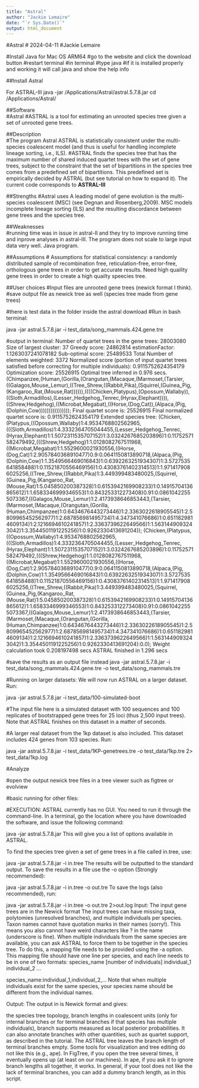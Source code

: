 ```yaml
---
title: "Astral"
author: "Jackie Lemaire"
date: "`r Sys.Date()`"
output: html_document
---
```


#Astral
# 2024-04-11
#Jackie Lemaire


#Install Java for Mac OS ARM64 
#go to the website and click the download button
#restart terminal
#in terminal
#type
java
#if it is installed properly and working it will call java and show the help info

##Install Astral

For ASTRAL-III
java -jar /Applications/Astral/astral.5.7.8.jar
cd /Applications/Astral/



##Software	
#Astral
#ASTRAL is a tool for estimating an unrooted species tree given a set of unrooted gene trees.


##Description	
#The program Astral ASTRAL is statistically consistent under the multi-species coalescent model (and thus is useful for handling incomplete lineage sorting, i.e., ILS).
#ASTRAL finds the species tree that has the maximum number of shared induced quartet trees with the set of gene trees, subject to the constraint that the set of bipartitions in the species tree comes from a predefined set of bipartitions. This predefined set is empirically decided by ASTRAL (but see tutorial on how to expand it). The current code corresponds to **ASTRAL-III**

##Strengths
#Astral uses A leading model of gene evolution is the multi-species coalescent (MSC) (see Degnan and Rosenberg,2009). MSC models incomplete lineage sorting (ILS) and the resulting discordance between gene trees and the species tree.

##Weaknesses	
#running time was in issue in astral-II and they try to improve running time and inprove analyses in astral-III. The program does not scale to large input data very well. Java program.

##Assumptions
# Assumptions for statistical consistency: a randomly distributed sample of recombination free, reticulation-free, error-free, orthologous gene trees in order to get accurate results. Need high quaility gene trees in order to create a high quailty speecies tree.

##User choices
#Input files are unrooted gene trees (newick format I think). 
#save output file as newick tree as well (species tree made from gene trees)


#there is test data in the folder inside the astral download
#Run in bash terminal:

java -jar astral.5.7.8.jar -i test_data/song_mammals.424.gene.tre

#output in terminal:
Number of quartet trees in the gene trees: 28003080
Size of largest cluster: 37
Greedy score: 24862814
estimationFactor: 1.1263037241078182
Sub-optimal score: 25489533
Total Number of elements weighted: 3372
Normalized score (portion of input quartet trees satisfied before correcting for multiple individuals): 0.9115752624354179
Optimization score: 25526915
Optimal tree inferred in 0.976 secs.
(Chimpanzee,(Human,(Gorilla,(Orangutan,(Macaque,(Marmoset,(Tarsier,((Galagos,Mouse_Lemur),((Tree_Shrew,((Rabbit,Pika),(Squirrel,(Guinea_Pig,(Kangaroo_Rat,(Mouse,Rat)))))),((((Chicken,Platypus),(Opossum,Wallaby)),((Sloth,Armadillos),(Lesser_Hedgehog_Tenrec,(Hyrax,Elephant)))),((Shrew,Hedgehog),((Microbat,Megabat),((Horse,(Dog,Cat)),(Alpaca,(Pig,(Dolphin,Cow))))))))))))))));
Final quartet score is: 25526915
Final normalized quartet score is: 0.9115752624354179
Extended species tree:
(Chicken,(Platypus,((Opossum,Wallaby)1:4.9534768802562965,(((Sloth,Armadillos)1:4.3332364705044455,(Lesser_Hedgehog_Tenrec,(Hyrax,Elephant)1:1.5072311535707152)1:3.0324267685203896)1:0.11752571582479492,(((Shrew,Hedgehog)1:1.0128082767511968,((Microbat,Megabat)1:1.5529600021930556,((Horse,(Dog,Cat)1:2.9057840368910477)0.9:0.0641150813890718,(Alpaca,(Pig,(Dolphin,Cow)1:1.3549566469016843)1:0.6392263251934307)1:3.5727535641858488)1:0.11521870556469156)1:0.43083761402314513)1:1.9714179086025256,((Tree_Shrew,((Rabbit,Pika)1:3.449399483480025,(Squirrel,(Guinea_Pig,(Kangaroo_Rat,(Mouse,Rat)1:5.045850200387328)1:0.6153942169908233)1:0.14915704136865612)1:1.6583346999346553)1:0.843253312273408)0.91:0.08610422555073367,((Galagos,Mouse_Lemur)1:2.4173938646853443,(Tarsier,(Marmoset,(Macaque,(Orangutan,(Gorilla,(Human,Chimpanzee)1:0.6434676443273446)1:2.3363022618905545)1:2.5809965452562977)1:2.687856981495734)1:4.347341076686)1:0.6511829814609134)1:2.1216694610241857)1:2.3363739622649566)1:1.5631449093243042)1:3.3544501191225256)1:0.9262330413691204));
(Chicken,(Platypus,((Opossum,Wallaby)1:4.9534768802562965,(((Sloth,Armadillos)1:4.3332364705044455,(Lesser_Hedgehog_Tenrec,(Hyrax,Elephant)1:1.5072311535707152)1:3.0324267685203896)1:0.11752571582479492,(((Shrew,Hedgehog)1:1.0128082767511968,((Microbat,Megabat)1:1.5529600021930556,((Horse,(Dog,Cat)1:2.9057840368910477)0.9:0.0641150813890718,(Alpaca,(Pig,(Dolphin,Cow)1:1.3549566469016843)1:0.6392263251934307)1:3.5727535641858488)1:0.11521870556469156)1:0.43083761402314513)1:1.9714179086025256,((Tree_Shrew,((Rabbit,Pika)1:3.449399483480025,(Squirrel,(Guinea_Pig,(Kangaroo_Rat,(Mouse,Rat)1:5.045850200387328)1:0.6153942169908233)1:0.14915704136865612)1:1.6583346999346553)1:0.843253312273408)0.91:0.08610422555073367,((Galagos,Mouse_Lemur)1:2.4173938646853443,(Tarsier,(Marmoset,(Macaque,(Orangutan,(Gorilla,(Human,Chimpanzee)1:0.6434676443273446)1:2.3363022618905545)1:2.5809965452562977)1:2.687856981495734)1:4.347341076686)1:0.6511829814609134)1:2.1216694610241857)1:2.3363739622649566)1:1.5631449093243042)1:3.3544501191225256)1:0.9262330413691204):0.0);
Weight calculation took 0.208197498 secs
ASTRAL finished in 1.296 secs

#save the results as an output file instead
java -jar astral.5.7.8.jar -i test_data/song_mammals.424.gene.tre -o test_data/song_mammals.tre

#Running on larger datasets:
We will now run ASTRAL on a larger dataset. Run:

java -jar astral.5.7.8.jar -i test_data/100-simulated-boot

#The input file here is a simulated dataset with 100 sequences and 100 replicates of bootstrapped gene trees for 25 loci (thus 2,500 input trees). Note that ASTRAL finishes on this dataset in a matter of seconds.

#A larger real dataset from the 1kp dataset is also included. This dataset includes 424 genes from 103 species. Run:

java -jar astral.5.7.8.jar -i test_data/1KP-genetrees.tre -o test_data/1kp.tre 2> test_data/1kp.log

#Analyze

#open the output newick tree files in a tree viewer such as figtree or evolview

#basic running for other files:

#EXECUTION:
ASTRAL currently has no GUI. You need to run it through the command-line. In a terminal, go the location where you have downloaded the software, and issue the following command:

  java -jar astral.5.7.8.jar
This will give you a list of options available in ASTRAL.

To find the species tree given a set of gene trees in a file called in.tree, use:

java -jar astral.5.7.8.jar -i in.tree
The results will be outputted to the standard output. To save the results in a file use the -o option (Strongly recommended):

java -jar astral.5.7.8.jar -i in.tree -o out.tre
To save the logs (also recommended), run:

java -jar astral.5.7.8.jar -i in.tree -o out.tre 2>out.log
Input:
The input gene trees are in the Newick format
The input trees can have missing taxa, polytomies (unresolved branches), and multiple individuals per species.
Taxon names cannot have quotation marks in their names (sorry!). This means you also cannot have weird characters like ? in the name (underscore is fine).
When multiple individuals from the same species are available, you can ask ASTRAL to force them to be together in the species tree. To do this, a mapping file needs to be provided using the -a option. This mapping file should have one line per species, and each line needs to be in one of two formats:
species_name [number of individuals] individual_1 individual_2 ...

species_name:individual_1,individual_2,...
Note that when multiple individuals exist for the same species, your species name should be different from the individual names.

Output:
The output in is Newick format and gives:

the species tree topology,
branch lengths in coalescent units (only for internal branches or for terminal branches if that species has multiple individuals),
branch supports measured as local posterior probabilities.
It can also annotate branches with other quantities, such as quartet support, as described in the tutorial.
The ASTRAL tree leaves the branch length of terminal branches empty. Some tools for visualization and tree editing do not like this (e.g., ape). In FigTree, if you open the tree several times, it eventually opens up (at least on our machines). In ape, if you ask it to ignore branch lengths all together, it works. In general, if your tool does not like the lack of terminal branches, you can add a dummy branch length, as in this script.





